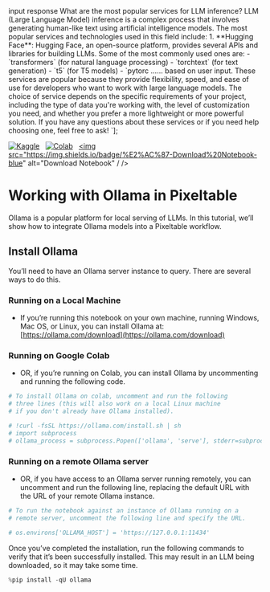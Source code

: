 


<tr style={{'text-align: right;'}}>
<th data-quarto-table-cell-role="th">input</th>
<th data-quarto-table-cell-role="th">response</th>
</tr>
</thead>
<tbody>
<tr>
<td>What are the most popular services for LLM inference?</td>
<td>LLM (Large Language Model) inference is a complex process that involves generating human-like text using artificial intelligence models. The most popular services and technologies used in this field include: 1. **Hugging Face**: Hugging Face, an open-source platform, provides several APIs and libraries for building LLMs. Some of the most commonly used ones are: - `transformers` (for natural language processing) - `torchtext` (for text generation) - `t5` (for T5 models) - `pytorc ...... based on user input. These services are popular because they provide flexibility, speed, and ease of use for developers who want to work with large language models. The choice of service depends on the specific requirements of your project, including the type of data you're working with, the level of customization you need, and whether you prefer a more lightweight or more powerful solution. If you have any questions about these services or if you need help choosing one, feel free to ask!</td>
</tr>
</tbody>
</table>
`];

[![Kaggle](https://kaggle.com/static/images/open-in-kaggle.svg)](https://kaggle.com/kernels/welcome?src=https://github.com/pixeltable/pixeltable/blob/release/docs/notebooks/integrations/working-with-ollama.ipynb)  
[![Colab](https://colab.research.google.com/assets/colab-badge.svg)](https://colab.research.google.com/github/pixeltable/pixeltable/blob/release/docs/notebooks/integrations/working-with-ollama.ipynb)  
<a href="https://raw.githubusercontent.com/pixeltable/pixeltable/release/docs/notebooks/integrations/working-with-ollama.ipynb" download><img src="https://img.shields.io/badge/%E2%AC%87-Download%20Notebook-blue" alt="Download Notebook" / /></a>

# Working with Ollama in Pixeltable

Ollama is a popular platform for local serving of LLMs. In this
tutorial, we’ll show how to integrate Ollama models into a Pixeltable
workflow.

## Install Ollama

You’ll need to have an Ollama server instance to query. There are
several ways to do this.

### Running on a Local Machine

-   If you’re running this notebook on your own machine, running
    Windows, Mac OS, or Linux, you can install Ollama at:
    [https://ollama.com/download](https://ollama.com/download)

### Running on Google Colab

-   OR, if you’re running on Colab, you can install Ollama by
    uncommenting and running the following code.


```python
# To install Ollama on colab, uncomment and run the following
# three lines (this will also work on a local Linux machine
# if you don't already have Ollama installed).

# !curl -fsSL https://ollama.com/install.sh | sh
# import subprocess
# ollama_process = subprocess.Popen(['ollama', 'serve'], stderr=subprocess.PIPE)
```

### Running on a remote Ollama server

-   OR, if you have access to an Ollama server running remotely, you can
    uncomment and run the following line, replacing the default URL with
    the URL of your remote Ollama instance.


```python
# To run the notebook against an instance of Ollama running on a
# remote server, uncomment the following line and specify the URL.

# os.environs['OLLAMA_HOST'] = 'https://127.0.0.1:11434'
```

Once you’ve completed the installation, run the following commands to
verify that it’s been successfully installed. This may result in an LLM
being downloaded, so it may take some time.


```python
%pip install -qU ollama
```


```python
